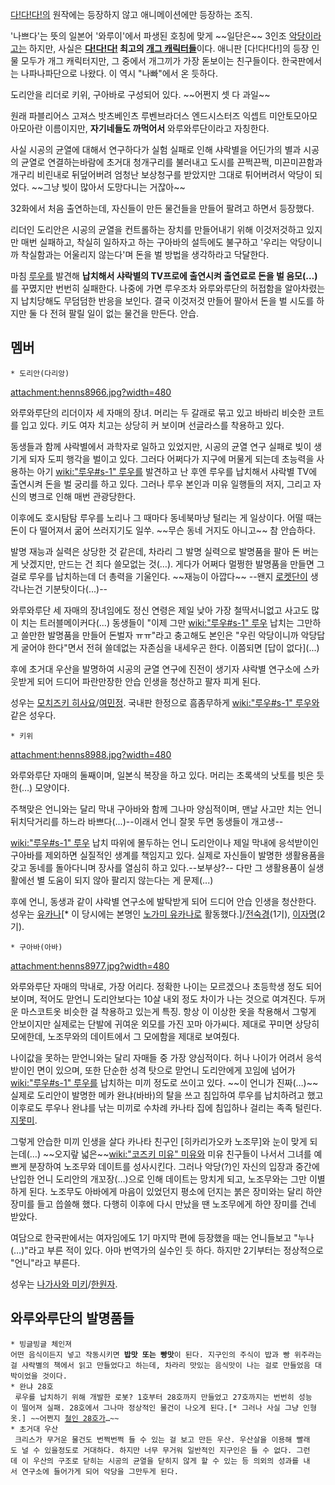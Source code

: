 [[다!다!다!]]의 원작에는 등장하지 않고 애니메이션에만 등장하는 조직.

'나쁘다'는 뜻의 일본어 '와루이'에서 파생된 호칭에 맞게 ~~일단은~~ 3인조 [[악당]]이라고는 하지만, 사실은 '''[[다!다!다!]] 최고의 [[개그 캐릭터]]들'''이다.
애니판 [다!다!다!]의 등장 인물 모두가 개그 캐릭터지만, 그 중에서 개그끼가 가장 돋보이는 친구들이다. 한국판에서는 나파나파단으로 나왔다. 이 역시 "나빠"에서 온 듯하다.

도리안을 리더로 키위, 구아바로 구성되어 있다. ~~어쩐지 셋 다 과일~~

원래 파블리어스 고져스 밧츠베인츠 루벤브라더스 엔드시스터즈 익셉트 미안토모아모아모아란 이름이지만, '''자기네들도 까먹어서''' 와루와루단이라고 자칭한다.

사실 시공의 균열에 대해서 연구하다가 실험 실패로 인해 샤락별을 어딘가의 별과 시공의 균열로 연결하는바람에 초거대 청개구리를 불러내고 도시를 끈쩍끈쩍, 미끈미끈함과 개구리 비린내로 뒤덮어버려 엄청난 보상청구를 받았지만 그대로 튀어버려서 악당이 되었다. ~~그냥 빚이 많아서 도망다니는 거잖아~~

32화에서 처음 출연하는데, 자신들이 만든 물건들을 만들어 팔려고 하면서 등장했다.

리더인 도리안은 시공의 균열을 컨트롤하는 장치를 만들어내기 위해 이것저것하고 있지만 매번 실패하고, 착실히 일하자고 하는 구아바의 설득에도 불구하고 '우리는 악당이니까 착실함과는 어울리지 않는다'며 돈을 벌 방법을 생각하라고 닥달한다.

마침 [[루우]]를 발견해 '''납치해서 샤락별의 TV프로에 출연시켜 출연료로 돈을 벌 음모(…)'''를 꾸몄지만 번번히 실패한다. 나중에 가면 루우조차 와루와루단의 허접함을 알아차렸는지 납치당해도 무덤덤한 반응을 보인다. 결국 이것저것 만들어 팔아서 돈을 벌 시도를 하지만 둘 다 전혀 팔릴 일이 없는 물건을 만든다. 안습.

== 멤버 ==
 * 도리안(다리앙)
attachment:henns8966.jpg?width=480

와루와루단의 리더이자 세 자매의 장녀. 머리는 두 갈래로 묶고 있고 바바리 비슷한 코트를 입고 있다. 키도 여자 치고는 상당히 커 보이며 선글라스를 착용하고 있다.

동생들과 함께 샤락별에서 과학자로 일하고 있었지만, 시공의 균열 연구 실패로 빚이 생기게 되자 도피 행각을 벌이고 있다. 그러다 어쩌다가 지구에 머물게 되는데 초능력을 사용하는 아기 [[wiki:"루우#s-1" 루우]]를 발견하고 난 후엔 루우를 납치해서 샤락별 TV에 출연시켜 돈을 벌 궁리를 하고 있다. 그러나 루우 본인과 미유 일행들의 저지, 그리고 자신의 병크로 인해 매번 관광당한다.

이후에도 호시탐탐 루우를 노리나 그 때마다 동네북마냥 털리는 게 일상이다. 어떨 때는 돈이 다 떨어져서 굶어 쓰러지기도 일쑤. ~~무슨 동네 거지도 아니고~~ 참 안습하다.

발명 재능과 실력은 상당한 것 같은데, 차라리 그 발명 실력으로 발명품을 팔아 돈 버는 게 낫겠지만, 만드는 건 죄다 쓸모없는 것(…). 게다가 어쩌다 멀쩡한 발명품을 만들면 그걸로 루우를 납치하는데 더 총력을 기울인다. ~~재능이 아깝다~~ --왠지 [[로켓단]]이 생각나는건 기분탓이다(...)--

와루와루단 세 자매의 장녀임에도 정신 연령은 제일 낮아 가장 철딱서니없고 사고도 많이 치는 트러블메이커다(...) 동생들이 "이제 그만 [[wiki:"루우#s-1" 루우]] 납치는 그만하고 쓸만한 발명품을 만들어 돈벌자 ㅠㅠ"라고 충고해도 본인은 "우린 악당이니까 악당답게 굴어야 한다"면서 전혀 쓸데없는 자존심을 내세우곤 한다. 이쯤되면 [답이 없다](...)

후에 초거대 우산을 발명하여 시공의 균열 연구에 진전이 생기자 샤락별 연구소에 스카웃받게 되어 드디어 파란만장한 안습 인생을 청산하고 팔자 피게 된다.

성우는 [[모치즈키 히사요]]/[[여민정]]. 국내판 한정으로 흠좀무하게 [[wiki:"루우#s-1" 루우]]와 같은 성우다.

 * 키위
attachment:henns8988.jpg?width=480

와루와루단 자매의 둘째이며, 일본식 복장을 하고 있다. 머리는 초록색의 낫토를 빗은 듯한(…) 모양이다. 

주책맞은 언니와는 달리 막내 구아바와 함께 그나마 양심적이며, 맨날 사고만 치는 언니 뒤치닥거리를 하느라 바쁘다(...)--이래서 언니 잘못 두면 동생들이 개고생--

[[wiki:"루우#s-1" 루우]] 납치 따위에 몰두하는 언니 도리안이나 제일 막내에 응석받이인 구아바를 제외하면 실질적인 생계를 책임지고 있다. 실제로 자신들이 발명한 생활용품을 갖고 동네를 돌아다니며 장사를 열심히 하고 있다.--보부상?-- 다만 그 생활용품이 실생활에선 별 도움이 되지 않아 팔리지 않는다는 게 문제(...)

후에 언니, 동생과 같이 샤락별 연구소에 발탁받게 되어 드디어 안습 인생을 청산한다. 성우는 [[유카나]][* 이 당시에는 본명인 [[노가미 유카나]]로 활동했다.]/[[전숙경]](1기), [[이자명]](2기).
 
 * 구아바(아바)
attachment:henns8977.jpg?width=480

와루와루단 자매의 막내로, 가장 어리다. 정확한 나이는 모르겠으나 초등학생 정도 되어 보이며, 적어도 맏언니 도리안보다는 10살 내외 정도 차이가 나는 것으로 여겨진다.  두꺼운 마스코트옷 비슷한 걸 착용하고 있는게 특징. 항상 이 이상한 옷을 착용해서 그렇게 안보이지만 실제로는 단발에 귀여운 외모를 가진 꼬마 아가씨다. 제대로 꾸미면 상당히 모에한데, 노조무와의 데이트에서 그 모에함을 제대로 보여줬다.

나이값을 못하는 맏언니와는 달리 자매들 중 가장 양심적이다. 허나 나이가 어려서 응석받이인 면이 있으며, 또한 단순한 성격 탓으로 맏언니 도리안에게 꼬임에 넘어가 [[wiki:"루우#s-1" 루우]]를 납치하는 미끼 정도로 쓰이고 있다. ~~이 언니가 진짜(…)~~ 실제로 도리안이 발명한 메카 완냐(바바)의 탈을 쓰고 침입하여 루우를 납치하려고 했고 이후로도 루우나 완냐를 낚는 미끼로 수차례 카나타 집에 침입하나 걸리는 족족 털린다. [[지못미]].

그렇게 안습한 미끼 인생을 살다 카나타 친구인 [히카리가오카 노조무]와 눈이 맞게 되는데(…) ~~오지랖 넓은~~[[wiki:"코즈키 미유" 미유]]와 미유 친구들이 나서서 그녀를 예쁘게 분장하여 노조무와 데이트를 성사시킨다. 그러나 악당(?)인 자신의 입장과 중간에 난입한 언니 도리안의 개꼬장(…)으로 인해 데이트는 망치게 되고, 노조무와는 그만 이별하게 된다. 노조무도 아바에게 마음이 있었던지 평소에 던지는 붉은 장미와는 달리 하얀 장미를 들고 씁쓸해 했다. 다행히 이후에 다시 만났을 땐 노조무에게 하얀 장미를 건네 받았다.

여담으로 한국판에서는 여자임에도 1기 마지막 편에 등장했을 때는 언니들보고 "누나(…)"라고 부른 적이 있다. 아마 번역가의 실수인 듯 하다. 하지만 2기부터는 정상적으로 "언니"라고 부른다.

성우는 [[나가사와 미키]]/[[한채언|한원자]]. 

== 와루와루단의 발명품들 ==
 * 빙글빙글 체인져
 어떤 음식이든지 넣고 작동시키면 '''밥맛 또는 빵맛'''이 된다. 지구인의 주식이 밥과 빵 위주라는걸 샤락별의 책에서 읽고 만들었다고 하는데, 차라리 맛있는 음식맛이 나는 걸로 만들었음 대박이었을 것이다.
 * 완냐 28호
  루우를 납치하기 위해 개발한 로봇? 1호부터 28호까지 만들었고 27호까지는 번번히 성능이 떨어져 실패. 28호에서 그나마 정상적인 물건이 나오게 된다.[* 그러나 사실 그냥 인형옷.] ~~어쩐지 [[철인 28호]]가…~~
 * 초거대 우산
  크리스가 무거운 물건도 번쩍번쩍 들 수 있는 걸 보고 만든 우산. 우산살을 이용해 빨래도 널 수 있을정도로 거대하다. 하지만 너무 무거워 일반적인 지구인은 들 수 없다. 그런데 이 우산의 구조로 닫히는 시공의 균열을 닫히지 않게 할 수 있는 등 의외의 성과를 내서 연구소에 들어가게 되어 악당을 그만두게 된다.
